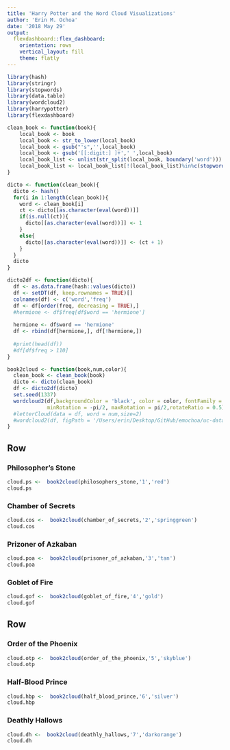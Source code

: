 ```yaml
---
title: 'Harry Potter and the Word Cloud Visualizations'
author: 'Erin M. Ochoa'
date: '2018 May 29'
output: 
  flexdashboard::flex_dashboard:
    orientation: rows
    vertical_layout: fill
    theme: flatly
---
```


```r
library(hash)
library(stringr)
library(stopwords)
library(data.table)
library(wordcloud2)
library(harrypotter)
library(flexdashboard)
```


```r
clean_book <- function(book){
    local_book <- book
    local_book <- str_to_lower(local_book)
    local_book <- gsub("'s",'',local_book)
    local_book <- gsub('[[:digit:] ]+',' ',local_book)
    local_book_list <- unlist(str_split(local_book, boundary('word')))
    local_book_list <- local_book_list[!(local_book_list)%in%c(stopwords(),'harry','said','c')]
}

dicto <- function(clean_book){
  dicto <- hash()
  for(i in 1:length(clean_book)){
    word <- clean_book[i]
    ct <- dicto[[as.character(eval(word))]]
    if(is.null(ct)){
      dicto[[as.character(eval(word))]] <- 1
    }
    else{
      dicto[[as.character(eval(word))]] <- (ct + 1)
    }
  }
  dicto
}

dicto2df <- function(dicto){
  df <- as.data.frame(hash::values(dicto))
  df <- setDT(df, keep.rownames = TRUE)[]
  colnames(df) <- c('word','freq')
  df <- df[order(freq, decreasing = TRUE),]
  #hermione <- df$freq[df$word == 'hermione']
  
  hermione <- df$word == 'hermione'
  df <- rbind(df[hermione,], df[!hermione,])
  
  #print(head(df))
  #df[df$freq > 110]
}

book2cloud <- function(book,num,color){
  clean_book <- clean_book(book)
  dicto <- dicto(clean_book)
  df <- dicto2df(dicto)
  set.seed(1337)
  wordcloud2(df,backgroundColor = 'black', color = color, fontFamily = 'sans-serif',fontWeight='normal',
             minRotation = -pi/2, maxRotation = pi/2,rotateRatio = 0.5)#'random-light')#monospace
  #letterCloud(data = df, word = num,size=2)
  #wordcloud2(df, figPath = '/Users/erin/Desktop/GitHub/emochoa/uc-dataviz/ntg-emochoa/twitter.jpg')
}
```

Row
---

### Philosopher's Stone

```r
cloud.ps <-  book2cloud(philosophers_stone,'1','red')
cloud.ps
```

### Chamber of Secrets
```r
cloud.cos <-  book2cloud(chamber_of_secrets,'2','springgreen')
cloud.cos
```


### Prizoner of Azkaban
```r
cloud.poa <-  book2cloud(prisoner_of_azkaban,'3','tan')
cloud.poa
```

### Goblet of Fire
```r
cloud.gof <-  book2cloud(goblet_of_fire,'4','gold')
cloud.gof
```

Row
---

### Order of the Phoenix
```r
cloud.otp <-  book2cloud(order_of_the_phoenix,'5','skyblue')
cloud.otp
```

### Half-Blood Prince
```r
cloud.hbp <-  book2cloud(half_blood_prince,'6','silver')
cloud.hbp
```

### Deathly Hallows
```r
cloud.dh <-  book2cloud(deathly_hallows,'7','darkorange')
cloud.dh
```